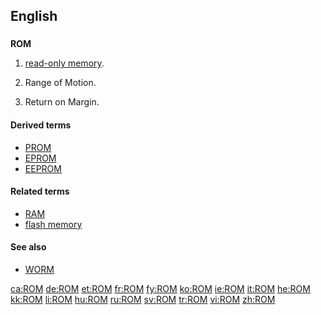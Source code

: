 {{also|rom|Rom|Rom.|rơm|Róm|room}}
==English==
{{wikipedia}}
==={{acronym}}===
'''ROM'''

# {{electronics|computing}} [[read-only memory]].
# {{medical}} Range of Motion.
# {{finance}} Return on Margin.

====Derived terms====
* [[PROM]]
* [[EPROM]]
* [[EEPROM]]

====Related terms====
* [[RAM]]
* [[flash memory]]

====See also====
* [[WORM]]

[[ca:ROM]]
[[de:ROM]]
[[et:ROM]]
[[fr:ROM]]
[[fy:ROM]]
[[ko:ROM]]
[[ie:ROM]]
[[it:ROM]]
[[he:ROM]]
[[kk:ROM]]
[[li:ROM]]
[[hu:ROM]]
[[ru:ROM]]
[[sv:ROM]]
[[tr:ROM]]
[[vi:ROM]]
[[zh:ROM]]